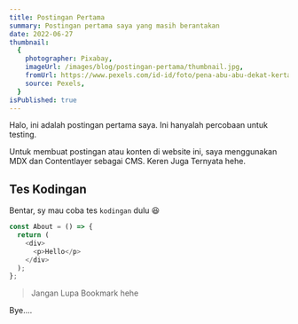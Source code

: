 ```yaml
---
title: Postingan Pertama
summary: Postingan pertama saya yang masih berantakan
date: 2022-06-27
thumbnail:
  {
    photographer: Pixabay,
    imageUrl: /images/blog/postingan-pertama/thumbnail.jpg,
    fromUrl: https://www.pexels.com/id-id/foto/pena-abu-abu-dekat-kertas-pad-putih-159686/,
    source: Pexels,
  }
isPublished: true
---
```


Halo, ini adalah postingan pertama saya. Ini hanyalah percobaan untuk testing.

Untuk membuat postingan atau konten di website ini, saya menggunakan MDX dan Contentlayer sebagai CMS. Keren Juga Ternyata hehe.

## Tes Kodingan

Bentar, sy mau coba tes `kodingan` dulu 😆

```js
const About = () => {
  return (
    <div>
      <p>Hello</p>
    </div>
  );
};
```

> Jangan Lupa Bookmark hehe

Bye....
